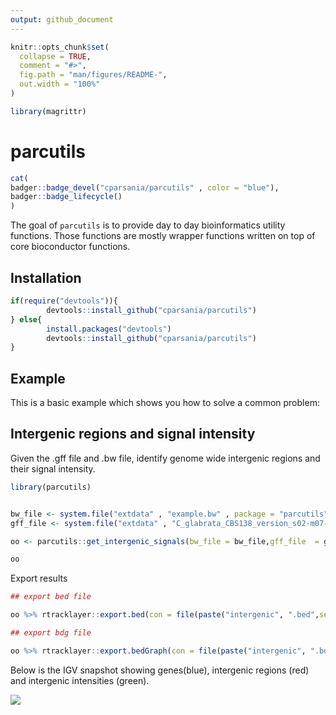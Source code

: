 ```yaml
---
output: github_document
---
```


<!-- README.md is generated from README.Rmd. Please edit that file -->

```r
knitr::opts_chunk$set(
  collapse = TRUE,
  comment = "#>",
  fig.path = "man/figures/README-",
  out.width = "100%"
)
```

```r
library(magrittr)
```

# parcutils

<!-- badges: start -->

```r
cat(
badger::badge_devel("cparsania/parcutils" , color = "blue"),
badger::badge_lifecycle()
)
```

<!-- badges: end -->

The goal of `parcutils` is to provide day to day bioinformatics utility functions. Those functions are mostly wrapper functions written on top of core bioconductor functions. 

## Installation


```r

if(require("devtools")){
        devtools::install_github("cparsania/parcutils")
} else{
        install.packages("devtools")
        devtools::install_github("cparsania/parcutils")
}
```

## Example

This is a basic example which shows you how to solve a common problem:

## Intergenic regions and signal intensity

Given the .gff file and .bw file, identify genome wide intergenic regions and their signal intensity. 

```r
library(parcutils)


bw_file <- system.file("extdata" , "example.bw" , package = "parcutils")
gff_file <- system.file("extdata" , "C_glabrata_CBS138_version_s02-m07-r06_features.gff" ,package = "parcutils")

oo <- parcutils::get_intergenic_signals(bw_file = bw_file,gff_file  = gff_file)

oo 
```

Export results

```r
## export bed file 

oo %>% rtracklayer::export.bed(con = file(paste("intergenic", ".bed",sep = "")))

## export bdg file

oo %>% rtracklayer::export.bedGraph(con = file(paste("intergenic", ".bdg",sep = "")))

```

Below is the IGV snapshot showing genes(blue), intergenic regions (red) and intergenic intensities (green).

![](man/figures/intergenic_snapshot.png)







